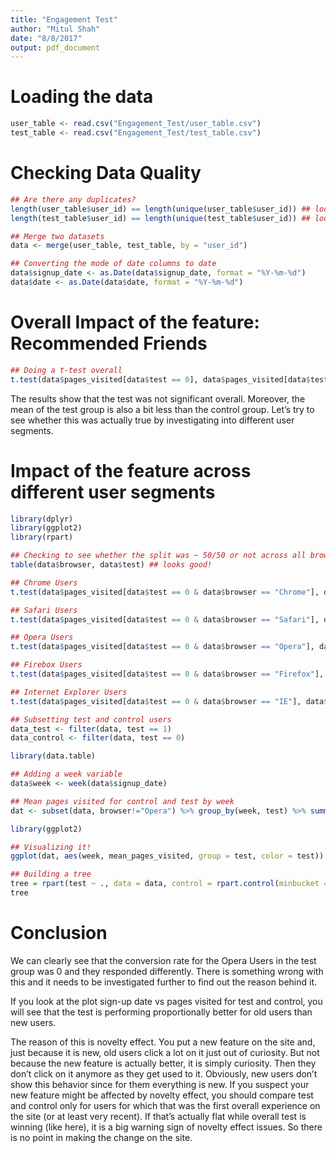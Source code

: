 ```yaml
---
title: "Engagement Test"
author: "Mitul Shah"
date: "8/8/2017"
output: pdf_document
---
```


# Loading the data

```r

user_table <- read.csv("Engagement_Test/user_table.csv")
test_table <- read.csv("Engagement_Test/test_table.csv")

```

# Checking Data Quality

```r

## Are there any duplicates?
length(user_table$user_id) == length(unique(user_table$user_id)) ## looks good!
length(test_table$user_id) == length(unique(test_table$user_id)) ## looks good!

```


```r

## Merge two datasets
data <- merge(user_table, test_table, by = "user_id")

## Converting the mode of date columns to date
data$signup_date <- as.Date(data$signup_date, format = "%Y-%m-%d")
data$date <- as.Date(data$date, format = "%Y-%m-%d")

```


# Overall Impact of the feature: Recommended Friends

```r

## Doing a t-test overall 
t.test(data$pages_visited[data$test == 0], data$pages_visited[data$test == 1])

```

The results show that the test was not significant overall. Moreover, the mean of the test group is also a bit less than the control group. Let's try to see whether this was actually true by investigating into different user segments. 


# Impact of the feature across different user segments

```r

library(dplyr)
library(ggplot2)
library(rpart)

## Checking to see whether the split was ~ 50/50 or not across all browser
table(data$browser, data$test) ## looks good!

## Chrome Users
t.test(data$pages_visited[data$test == 0 & data$browser == "Chrome"], data$pages_visited[data$test == 1 & data$browser == "Chrome"])

## Safari Users
t.test(data$pages_visited[data$test == 0 & data$browser == "Safari"], data$pages_visited[data$test == 1 & data$browser == "Safari"])

## Opera Users
t.test(data$pages_visited[data$test == 0 & data$browser == "Opera"], data$pages_visited[data$test == 1 & data$browser == "Opera"])

## Firebox Users
t.test(data$pages_visited[data$test == 0 & data$browser == "Firefox"], data$pages_visited[data$test == 1 & data$browser == "Firefox"])

## Internet Explorer Users
t.test(data$pages_visited[data$test == 0 & data$browser == "IE"], data$pages_visited[data$test == 1 & data$browser == "IE"])

## Subsetting test and control users
data_test <- filter(data, test == 1)
data_control <- filter(data, test == 0)

library(data.table)

## Adding a week variable
data$week <- week(data$signup_date)

## Mean pages visited for control and test by week 
dat <- subset(data, browser!="Opera") %>% group_by(week, test) %>% summarize(mean_pages_visited = mean(pages_visited))

library(ggplot2)

## Visualizing it!
ggplot(dat, aes(week, mean_pages_visited, group = test, color = test)) + geom_line()

## Building a tree
tree = rpart(test ~ ., data = data, control = rpart.control(minbucket = nrow(data)/100, maxdepth = 2))
tree

```

# Conclusion 

We can clearly see that the conversion rate for the Opera Users in the test group was 0 and they responded differently. There is something wrong with this and it needs to be investigated further to find out the reason behind it. 

If you look at the plot sign-up date vs pages visited for test and control, you will see that the test is performing proportionally better for old users than new users.

The reason of this is novelty effect. You put a new feature on the site and, just because it is new, old users click a lot on it just out of curiosity. But not because the new feature is actually better, it is simply curiosity. Then they don't click on it anymore as they get used to it. Obviously, new users don't show this behavior since for them everything is new.  If you suspect your new feature might be affected by novelty effect, you should compare test and control only for users for which that was the first overall experience on the site (or at least very recent). If that's actually flat while overall test is winning (like here), it is a big warning sign of novelty effect issues. So there is no point in making the change on the site. 
